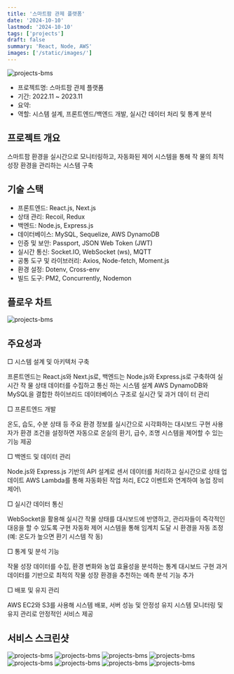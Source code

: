 ```yaml
---
title: '스마트팜 관제 플랫폼'
date: '2024-10-10'
lastmod: '2024-10-10'
tags: ['projects']
draft: false
summary: 'React, Node, AWS'
images: ['/static/images/']
---
```


![projects-bms](/static/images/project/smartfarm.png)

- 프로젝트명: 스마트팜 관제 플랫폼
- 기간: 2022.11 ~ 2023.11
- 요약: 
- 역할: 시스템 설계, 프론트엔드/백엔드 개발, 실시간 데이터 처리 및 통계 분석
<TOCInline toc={props.toc} exclude="Introduction" />

## 프로젝트 개요
스마트팜 환경을 실시간으로 모니터링하고, 자동화된 제어 시스템을 통해 작
물의 최적 성장 환경을 관리하는 시스템 구축

## 기술 스택
- 프론트엔드: React.js, Next.js
- 상태 관리: Recoil, Redux
- 백엔드: Node.js, Express.js
- 데이터베이스: MySQL, Sequelize, AWS DynamoDB
- 인증 및 보안: Passport, JSON Web Token (JWT)
- 실시간 통신: Socket.IO, WebSocket (ws), MQTT
- 공통 도구 및 라이브러리: Axios, Node-fetch, Moment.js
- 환경 설정: Dotenv, Cross-env
- 빌드 도구: PM2, Concurrently, Nodemon

## 플로우 차트
![projects-bms](/static/images/project/smartfarmflow.png)

## 주요성과
□ 시스템 설계 및 아키텍처 구축

프론트엔드는 React.js와 Next.js로, 백엔드는 Node.js와 Express.js로 구축하여 실시간 작
물 상태 데이터를 수집하고 통신
하는 시스템 설계
AWS DynamoDB와 MySQL을 결합한 하이브리드 데이터베이스 구조로 실시간 및 과거 데이
터 관리

□ 프론트엔드 개발

온도, 습도, 수분 상태 등 주요 환경 정보를 실시간으로 시각화하는 대시보드 구현
사용자가 환경 조건을 설정하면 자동으로 온실의 환기, 급수, 조명 시스템을 제어할 수 있는 기능
제공

□ 백엔드 및 데이터 관리

Node.js와 Express.js 기반의 API 설계로 센서 데이터를 처리하고 실시간으로 상태 업데이트
AWS Lambda를 통해 자동화된 작업 처리, EC2 이벤트와 연계하여 농업 장비 제어\

□ 실시간 데이터 통신

WebSocket을 활용해 실시간 작물 상태를 대시보드에 반영하고, 관리자들이 즉각적인 대응을
할 수 있도록 구현
자동화 제어 시스템을 통해 임계치 도달 시 환경을 자동 조정 (예: 온도가 높으면 환기 시스템 작
동)

□ 통계 및 분석 기능

작물 성장 데이터를 수집, 환경 변화와 농업 효율성을 분석하는 통계 대시보드 구현
과거 데이터를 기반으로 최적의 작물 성장 환경을 추천하는 예측 분석 기능 추가

□ 배포 및 유지 관리

AWS EC2와 S3를 사용해 시스템 배포, 서버 성능 및 안정성 유지
시스템 모니터링 및 유지 관리로 안정적인 서비스 제공

## 서비스 스크린샷
![projects-bms](/static/images/project/smartfarm.png)
![projects-bms](/static/images/project/smartfarm1.png)
![projects-bms](/static/images/project/smartfarm2.png)
![projects-bms](/static/images/project/smartfarm3.png)
![projects-bms](/static/images/project/smartfarm4.png)
![projects-bms](/static/images/project/smartfarm5.png)
![projects-bms](/static/images/project/smartfarm6.png)
![projects-bms](/static/images/project/smartfarm7.png)